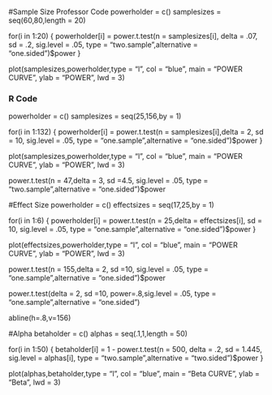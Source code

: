 
#Sample Size Professor Code
powerholder = c()
samplesizes = seq(60,80,length = 20)

for(i in 1:20)
{
  powerholder[i] = power.t.test(n = samplesizes[i], delta = .07, sd = .2, sig.level = .05, type = "two.sample",alternative = "one.sided")$power
}

plot(samplesizes,powerholder,type = "l", col = "blue", main = "POWER CURVE", ylab = "POWER", lwd = 3)
  
  

  
  
### R Code
  
powerholder = c()
samplesizes = seq(25,156,by = 1)

for(i in 1:132)
{
  powerholder[i] = power.t.test(n = samplesizes[i],delta = 2, sd = 10, sig.level = .05, type = "one.sample",alternative = "one.sided")$power
}

plot(samplesizes,powerholder,type = "l", col = "blue", main = "POWER CURVE", ylab = "POWER", lwd = 3)


power.t.test(n = 47,delta = 3, sd =4.5, sig.level = .05, type = "two.sample",alternative = "one.sided")$power


#Effect Size
powerholder = c()
effectsizes = seq(17,25,by = 1)

for(i in 1:6)
{
  powerholder[i] = power.t.test(n = 25,delta = effectsizes[i], sd = 10, sig.level = .05, type = "one.sample",alternative = "one.sided")$power
}

plot(effectsizes,powerholder,type = "l", col = "blue", main = "POWER CURVE", ylab = "POWER", lwd = 3)

power.t.test(n = 155,delta = 2, sd =10, sig.level = .05, type = "one.sample",alternative = "one.sided")$power

power.t.test(delta = 2, sd =10, power=.8,sig.level = .05, type = "one.sample",alternative = "one.sided")

abline(h=.8,v=156)

#Alpha
betaholder = c()
alphas = seq(.1,1,length = 50)

for(i in 1:50)
{
  betaholder[i] = 1 - power.t.test(n = 500, delta = .2, sd = 1.445, sig.level = alphas[i], type = "two.sample",alternative = "two.sided")$power
}

plot(alphas,betaholder,type = "l", col = "blue", main = "Beta CURVE", ylab = "Beta", lwd = 3)
